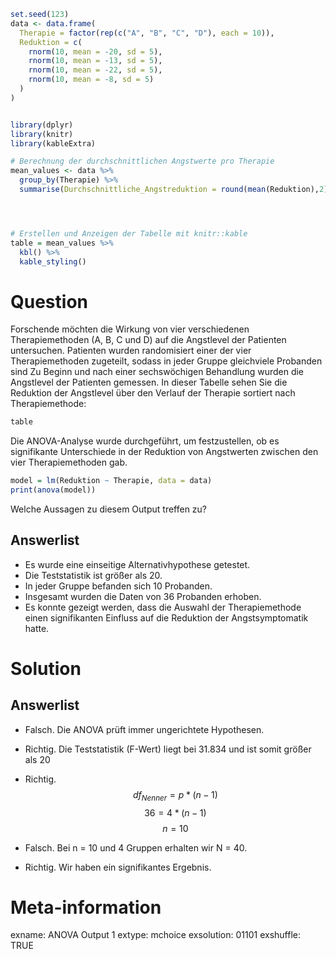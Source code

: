 ```r

set.seed(123)
data <- data.frame(
  Therapie = factor(rep(c("A", "B", "C", "D"), each = 10)),
  Reduktion = c(
    rnorm(10, mean = -20, sd = 5),
    rnorm(10, mean = -13, sd = 5),
    rnorm(10, mean = -22, sd = 5),
    rnorm(10, mean = -8, sd = 5)
  )
)


library(dplyr)
library(knitr)
library(kableExtra)

# Berechnung der durchschnittlichen Angstwerte pro Therapie
mean_values <- data %>%
  group_by(Therapie) %>%
  summarise(Durchschnittliche_Angstreduktion = round(mean(Reduktion),2))




# Erstellen und Anzeigen der Tabelle mit knitr::kable
table = mean_values %>%
  kbl() %>%
  kable_styling()


```

Question 
======== 

Forschende möchten die Wirkung von vier verschiedenen Therapiemethoden (A, B, C und D) auf die Angstlevel der Patienten untersuchen. Patienten wurden randomisiert einer der vier Therapiemethoden zugeteilt, sodass in jeder Gruppe gleichviele Probanden sind Zu Beginn und nach einer sechswöchigen Behandlung wurden die Angstlevel der Patienten gemessen. In dieser Tabelle sehen Sie die Reduktion der Angstlevel über den Verlauf der Therapie sortiert nach Therapiemethode:

```r
table
```

Die ANOVA-Analyse wurde durchgeführt, um festzustellen, ob es signifikante Unterschiede in der Reduktion von Angstwerten zwischen den vier Therapiemethoden gab.

```r
model = lm(Reduktion ~ Therapie, data = data)
print(anova(model))

```

Welche Aussagen zu diesem Output treffen zu?

Answerlist
----------

*   Es wurde eine einseitige Alternativhypothese getestet.
*   Die Teststatistik ist größer als 20.
*   In jeder Gruppe befanden sich 10 Probanden.
*   Insgesamt wurden die Daten von 36 Probanden erhoben.
*   Es konnte gezeigt werden, dass die Auswahl der Therapiemethode einen signifikanten Einfluss auf die Reduktion der Angstsymptomatik hatte.

Solution
========

Answerlist
----------

*   Falsch. Die ANOVA prüft immer ungerichtete Hypothesen.
*   Richtig. Die Teststatistik (F-Wert) liegt bei 31.834 und ist somit größer als 20
*   Richtig. $$ df_{Nenner} = p * (n-1) $$ 
$$ 36 = 4 * (n-1) $$ 
$$ n = 10 $$ 

*   Falsch. Bei n = 10 und 4 Gruppen erhalten wir N = 40.
*   Richtig. Wir haben ein signifikantes Ergebnis.

Meta-information
================

exname: ANOVA Output 1
extype: mchoice 
exsolution: 01101 
exshuffle: TRUE
